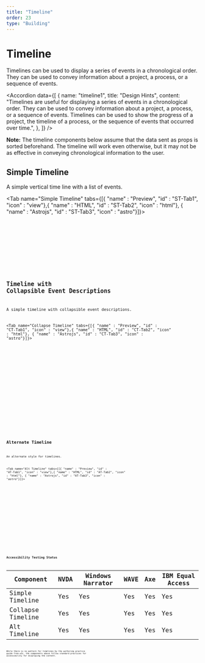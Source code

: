 ```yaml
---
title: "Timeline"
order: 23
type: "Building"
---
```



# Timeline

Timelines can be used to display a series of events in a chronological order. They can be used to convey information about a project, a process, or a sequence of events.


<Accordion
  data={[
    {
      name: "timeline1",
      title: "Design Hints",
      content:
        "Timelines are useful for displaying a series of events in a chronological order. They can be used to convey information about a project, a process, or a sequence of events. Timelines can be used to show the progress of a project, the timeline of a process, or the sequence of events that occurred over time.",
    },
  ]}
/>

**Note:** The timeline components below assume that the data sent as props is sorted beforehand. The timeline will work even otherwise, but it may not be as effective in conveying chronological information to the user.

## Simple Timeline

A simple vertical time line with a list of events.

<Tab name="Simple Timeline" tabs={[{ "name" : "Preview", "id" : "ST-Tab1", "icon" : "view"},{ "name" : "HTML", "id" : "ST-Tab2", "icon" : "html"}, { "name" : "Astrojs", "id" : "ST-Tab3", "icon" : "astro"}]}>

<section
  id="ST-Tab1-panel"
  role="tabpanel"
  data-role="tabpanel"
  aria-labelledby="ST-Tab1">
  <div class="p-2 ">
    <SimpleTimeline />
  </div>
</section>

<section id ="ST-Tab2-panel" role="tabpanel" data-role="tabpanel" aria-labelledby="ST-Tab2" class="hidden">

<Code
  code={SimpleTimelineCode}
  lang="html"
  wrap="true"
  data-pagefind-ignore
/>

</section>

<section id ="ST-Tab3-panel" role="tabpanel" data-role="tabpanel" aria-labelledby="ST-Tab3" class="hidden">

<Code
  code={SimpleTimelineCodeAstro}
  lang="astro"
  title="SimpleTimeline.astro"
  wrap="true"
  data-pagefind-ignore
/>

</section>

</Tab>

## Timeline with Collapsible Event Descriptions

A simple timeline with collapsible event descriptions.

<Tab name="Collapse Timeline" tabs={[{ "name" : "Preview", "id" : "CT-Tab1", "icon" : "view"},{ "name" : "HTML", "id" : "CT-Tab2", "icon" : "html"}, { "name" : "Astrojs", "id" : "CT-Tab3", "icon" : "astro"}]}>

<section
  id="CT-Tab1-panel"
  role="tabpanel"
  data-role="tabpanel"
  aria-labelledby="CT-Tab1">
  <div class="p-2 ">
    <CollapseTimeline />
  </div>
</section>

<section id ="CT-Tab2-panel" role="tabpanel" data-role="tabpanel" aria-labelledby="CT-Tab2" class="hidden">

<Code
  code={CollapseTimelineCode}
  lang="html"
  wrap="true"
  data-pagefind-ignore
/>

</section>

<section id ="CT-Tab3-panel" role="tabpanel" data-role="tabpanel" aria-labelledby="CT-Tab3" class="hidden">

<Code
  code={CollapseTimelineCodeAstro}
  lang="astro"
  title="CollapseTimeline.astro"
  wrap="true"
  data-pagefind-ignore
/>

</section>

</Tab>

## Alternate Timeline

An alternate style for timelines.

<Tab name="Alt Timeline" tabs={[{ "name" : "Preview", "id" : "AT-Tab1", "icon" : "view"},{ "name" : "HTML", "id" : "AT-Tab2", "icon" : "html"}, { "name" : "Astrojs", "id" : "AT-Tab3", "icon" : "astro"}]}>

<section
  id="AT-Tab1-panel"
  role="tabpanel"
  data-role="tabpanel"
  aria-labelledby="AT-Tab1">
  <div class="p-2 ">
    <AltTimeline />
  </div>
</section>

<section id ="AT-Tab2-panel" role="tabpanel" data-role="tabpanel" aria-labelledby="AT-Tab2" class="hidden">

<Code
  code={AltTimelineCode}
  lang="html"
  wrap="true"
  data-pagefind-ignore
/>

</section>

<section id ="AT-Tab3-panel" role="tabpanel" data-role="tabpanel" aria-labelledby="AT-Tab3" class="hidden">

<Code
  code={AltTimelineCodeAstro}
  lang="astro"
  title="AltTimeline.astro"
  wrap="true"
  data-pagefind-ignore
/>

</section>

</Tab>

## Accessibility Testing Status

| Component         | NVDA | Windows Narrator | WAVE | Axe | IBM Equal Access |
| ----------------- | ---- | ---------------- | ---- | --- | ---------------- |
| Simple Timeline   | Yes  | Yes              | Yes  | Yes | Yes              |
| Collapse Timeline | Yes  | Yes              | Yes  | Yes | Yes              |
| Alt Timeline      | Yes  | Yes              | Yes  | Yes | Yes              |

While there is no pattern for timelines by the authoring practice guide from w3c, the components above follow standard practices for accessibility for displaying the content.